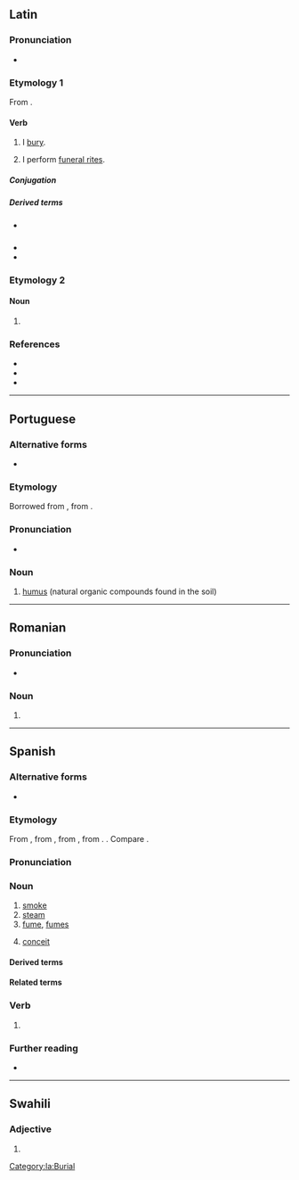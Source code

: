 {{also|hûmo}}
==Latin==

===Pronunciation===
* {{la-IPA|humō}}

===Etymology 1===
From {{suf|la|humus|ō|t1=soil|id2=denominative}}.

====Verb====
{{la-verb|1+|humō}}

# I [[bury]].
# {{lb|la|figuratively}} I perform [[funeral rites]].

=====Conjugation=====
{{la-conj|1+|humō}}

=====Derived terms=====
* {{l|la|exhumō}} {{q|Medieval Latin}}
* {{l|la|humātiō}}
* {{l|la|inhumo}}

===Etymology 2===
{{nonlemma}}

====Noun====
{{la-noun-form|humō}}

# {{inflection of|la|humus||abl|s}}

===References===
* {{R:L&S}}
* {{R:Elementary Lewis}}
* {{R:Gaffiot}}

[[Category:la:Burial]]

----

==Portuguese==

===Alternative forms===
* {{alt|pt|húmus}}

===Etymology===
Borrowed from {{bor|pt|la|humus||earth, soil, ground}}, from {{der|pt|ine-pro|*dʰéǵʰōm||earth}}.

===Pronunciation===
{{pt-IPA}}
* {{hyphenation|pt|hu|mo}}

===Noun===
{{pt-noun|m}}

# [[humus]] (natural organic compounds found in the soil)

----

==Romanian==

===Pronunciation===
* {{IPA|ro|[ˈhumo]}}

===Noun===
{{head|ro|noun form|g=f}}

# {{noun form of|ro|humă||voc|s}}

----

==Spanish==

===Alternative forms===
* {{alter|es|fumo||archaic}}

===Etymology===
From {{inh|es|osp|fumo}}, from {{inh|es|la|fūmus}}, from {{inh|es|itc-pro|*fūmos}}, from {{inh|es|ine-pro|*dʰuh₂mós}}. {{doublet|es|fumo}}. Compare {{cog|lad|umo}}.

===Pronunciation===
{{es-pr|+<audio:LL-Q1321 (spa)-Rodelar-humo.wav>}}

===Noun===
{{es-noun|m}}

# [[smoke]]
# [[steam]]
# [[fume]], [[fumes]]
# {{lb|es|usually|in the plural}} [[conceit]]

====Derived terms====
{{der4|es
|a humo de pajas
|bajar los humos
|echar humo
|hacerse humo
|humareda
|humera
|máquina de humo
|vender humo
}}

====Related terms====
{{rel4|es
|ahumar
|difuminar
|esfumar
|fumar
|fumigar
|humar
|humear
}}

===Verb===
{{head|es|verb form}}

# {{es-verb form of|humar}}

===Further reading===
* {{R:es:DRAE}}

----

==Swahili==

===Adjective===
{{head|sw|adjective form}}

# {{sw-adj form of|mu|hiyo||no-}}